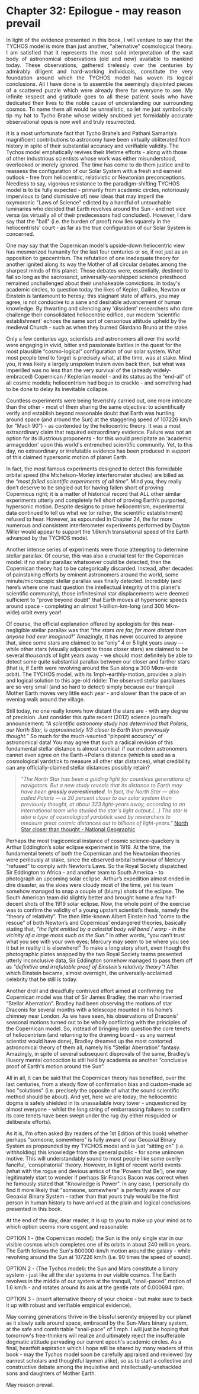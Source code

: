 Chapter 32: Epilogue - may reason prevail
==============================================================================


<p align='justify'>In light of the evidence presented in this book, I will venture to say that the TYCHOS model is more than just another, "alternative" cosmological theory. I am satisfied that it represents the most solid interpretation of the vast body of astronomical observations (old and new) available to mankind today. These observations, gathered tirelessly over the centuries by admirably diligent and hard-working individuals, constitute the very foundation around which the TYCHOS model has woven its logical conclusions. All I have done is to assemble the seemingly disjointed pieces of a scattered puzzle which were already there for everyone to see. My infinite respect and gratitude goes to all these patient souls who have dedicated their lives to the noble cause of understanding our surrounding cosmos. To name them all would be unrealistic, so let me just symbolically tip my hat to Tycho Brahe whose widely snubbed yet formidably accurate observational opus is now well and truly resurrected.</p>

It is a most unfortunate fact that Tycho Brahe’s and Pathani Samanta’s magnificent contributions to astronomy have been virtually obliterated from history in spite of their substantial accuracy and verifiable validity. The Tychos model emphatically revives their lifetime efforts - along with those of other industrious scientists whose work was either misunderstood, overlooked or merely ignored. The time has come to do them justice and to reassess the configuration of our Solar System with a fresh and earnest outlook - free from heliocentric, relativistic or Newtonian preconceptions. Needless to say, vigorous resistance to the paradigm-shifting TYCHOS model is to be fully expected - primarily from academic circles, notoriously impervious to (and dismissive of) new ideas that may imperil the oxymoronic "Laws of Science" edicted by a handful of untouchable luminaries who decided that Earth revolves around the Sun - and not vice versa (as virtually all of their predecessors had concluded). However, I dare say that the "ball" (i.e. the burden of proof) now lies squarely in the heliocentrists' court - as far as the true configuration of our Solar System is concerned.

One may say that the Copernican model’s upside-down heliocentric view has mesmerized humanity for the last four centuries or so, if not just as an opposition to geocentrism. The refutation of one inadequate theory for another ignited along its way the Mother of all circular debates among the sharpest minds of this planet. Those debates were, essentially, destined to fail so long as the sacrosanct, universally-worshipped science priesthood remained unchallenged about their unshakeable convictions. In today's academic circles, to question today the likes of Kepler, Galileo, Newton or Einstein is tantamount to heresy; this stagnant state of affairs, you may agree, is not conducive to a sane and desirable advancement of human knowledge. By thwarting and silencing any 'dissident' researchers who dare challenge their consolidated heliocentric edifice, our modern 'scientific establishment' echoes the same sort of censorious attitude upheld by the medieval Church - such as when they burned Giordano Bruno at the stake.       

Only a few centuries ago, scientists and astronomers all over the world were engaging in vivid, bitter and passionate battles in the quest for the most plausible “cosmo-logical” configuration of our solar system. What most people tend to forget is precisely what, at the time, was at stake. Mind you, it was likely a largely unspoken truism even back then, but what was imperilled was no less than the very survival of the (already widely-embraced) Copernican / Keplerian model - and its status as the “end-all” of all cosmic models; heliocentrism had begun to crackle - and something had to be done to delay its inevitable collapse.

Countless experiments were being feverishly carried out, one more intricate than the other - most of them sharing the same objective: to scientifically verify and establish beyond reasonable doubt that Earth was hurtling around space (and around the Sun) at the staggering speed of 107226 km/h (or "Mach 90") - as contended by the heliocentric theory. It was a most extraordinary claim that required extraordinary evidence. Failure was not an option for its illustrious proponents - for this would precipitate an 'academic armageddon' upon this world's entrenched scientific community. Yet, to this day, no extraordinary or irrefutable evidence has been produced in support of this claimed hypersonic motion of planet Earth.   

In fact, the most famous experiments designed to detect this formidable orbital speed (the Michelson-Morley interferometer studies) are billed as the _“most failed scientific experiments of all time”._ Mind you, they really don’t deserve to be singled out for having fallen short of proving Copernicus right; it is a matter of historical record that ALL other similar experiments utterly and completely fell short of proving Earth’s purported, hypersonic motion. Despite designs to prove heliocentrism, experimental data continued to tell us what we (or rather, the scientific establishment) refused to hear. However, as expounded in Chapter 24, the far more numerous and consistent interferometer experiments performed by Dayton Miller would appear to support the 1.6km/h translational speed of the Earth advanced by the TYCHOS model.  

Another intense series of experiments were those attempting to determine stellar parallax. Of course, this was also a crucial test for the Copernican model: if no stellar parallax whatsoever could be detected, then the Copernican theory had to be categorically discarded. Instead, after decades of painstaking efforts by eminent astronomers around the world, some minute/microscopic stellar parallax was finally detected. Incredibly (and here’s where one must question the intellectual integrity of this planet's scientific community), those infinitesimal star displacements were deemed sufficient to "prove beyond doubt" that Earth moves at hypersonic speeds around space - completing an almost 1-billion-km-long (and 300 Mkm-wide) orbit every year!
  
Of course, the official explanation offered by apologists for this near-negligible stellar parallax was that _“the stars are far, far more distant than anyone had ever imagined!”_ Amazingly, it has never occurred to anyone that, since some stars are claimed to be “only” 4 or 5 light years away — while other stars (visually adjacent to those closer stars) are claimed to be several _thousands_ of light years away - we should most definitely be able to detect some quite substantial parallax between our closer and farther stars (that is, if Earth were revolving around the Sun along a 300 Mkm-wide orbit). The TYCHOS model, with its 1mph-earthly-motion, provides a plain and logical solution to this age-old riddle: The observed stellar parallaxes are so very small (and so hard to detect) simply because our tranquil Mother Earth moves very little each year - and slower than the pace of an evening walk around the village.

Still today, no one really knows how distant the stars are - with any degree of precision. Just consider this quite recent (2012) science journal’s announcement: _“A scientific astronomy study has determined that Polaris, our North Star, is approximately 1/3 closer to Earth than previously thought.”_ So much for the much-vaunted “pinpoint accuracy” of astronomical data! You may agree that such a radical revision of this fundamental stellar distance is almost comical: if our modern astronomers cannot even agree on the Earth->Polaris distance (which is used as a cosmological yardstick to measure all other star distances), what credibility can any officially-claimed stellar distances possibly retain?

> _"The North Star has been a guiding light for countless generations of navigators. But a new study reveals that its distance to Earth may have been **grossly overestimated**. In fact, the North Star — also called Polaris — is 30 percent closer to our solar system than previously thought, at about 323 light-years away, according to an international team who studied the star's light output.(...) The star is also a type of cosmological yardstick used by researchers to measure great cosmic distances out to billions of light-years."_ [North Star closer than thought - National Geographic](https://www.tychos.info/citation/003C_North-Star-Closer.htm)

Perhaps the most tragicomical instance of cosmic science-quackery is Arthur Eddington’s solar eclipse experiment in 1919. At the time, the fundamental tenets of both the Copernican and the Newtonian theories were perilously at stake, since the observed orbital behaviour of Mercury “refused” to comply with Newton’s Laws. So the Royal Society dispatched Sir Eddington to Africa - and another team to South America - to photograph an upcoming solar eclipse. Arthur’s expedition almost ended in dire disaster, as the skies were cloudy most of the time, yet his team somehow managed to snap a couple of (blurry) shots of the eclipse. The South American team did slightly better and brought home a few half-decent shots of the 1919 solar eclipse. Now, the whole point of the exercise was to confirm the validity of a young upstart scientist’s thesis, namely the “theory of relativity”. The then little-known Albert Einstein had “come to the rescue” of both Newton’s and Copernicus’ endangered theories, basically stating that, _“the light emitted by a celestial body will bend / warp - in the vicinity of a large mass such as the Sun.”_ In other words, “you can’t trust what you see with your own eyes; Mercury may seem to be where you see it but in reality it is elsewhere!” To make a long story short, even though the photographic plates snapped by the two Royal Society teams presented utterly inconclusive data, Sir Eddington somehow managed to pass them off as _“definitive and irrefutable proof of Einstein’s relativity theory”!_ After which Einstein became, almost overnight, the universally-acclaimed celebrity that he still is today.

Another droll and dreadfully contrived effort aimed at confirming the Copernican model was that of Sir James Bradley, the man who invented “Stellar Aberration”. Bradley had been observing the motions of star Draconis for several months with a telescope mounted in his home’s chimney near London. As we have seen, his observations of Draconis’ seasonal motions turned out to be wholly conflicting with the principles of the Copernican model. So, instead of bringing into question the core tenets of heliocentrism (and returning to the drawing board - as any earnest scientist would have done), Bradley dreamed up the most contorted astronomical theory of them all, namely his “Stellar Aberration” fantasy. Amazingly, in spite of several subsequent disprovals of the same, Bradley’s illusory mental concoction is still held by academia as another “conclusive proof of Earth's motion around the Sun”. 

All in all, it can be said that the Copernican theory has benefited, over the last centuries, from a steady flow of confirmation bias and custom-made ad hoc "solutions" (i.e. precisely the opposite of what the sound scientific method should be about). And yet, here we are today; the heliocentric dogma is safely shielded in its unassailable ivory tower - unquestioned by almost everyone - whilst the long string of embarrassing failures to confirm its core tenets have been swept under the rug (by either misguided or deliberate efforts). 

As it is, I'm often asked (by readers of the 1st Edition of this book) whether perhaps "someone, somewhere" is fully aware of our Geoaxial Binary System as propounded by my TYCHOS model and is just "sitting on" (i.e. withholding) this knowledge from the general public - for some unknown motive. This will understandably sound to most people like some overly-fanciful, 'conspiratorial' theory. However, in light of recent world events (what with the rogue and devious antics of the 'Powers that Be'), one may legitimately start to wonder if perhaps Sir Francis Bacon was correct when he famously stated that "Knowledge is Power". In any case, I personally do find it more likely that "someone, somewhere" is perfectly aware of our Geoaxial Binary System - rather than that yours truly would be the first person in human history to have arrived at the plain and logical conclusions presented in this book.    

At the end of the day, dear reader, it is up to you to make up your mind as to which option seems more cogent and reasonable:

OPTION 1 - (the Copernican model): the Sun is the only single star in our visible cosmos which completes one of its orbits in about 240 million years. The Earth follows the Sun's 800000-km/h motion around the galaxy - while revolving around the Sun at 107226 km/h (i.e. 90 times the speed of sound).

OPTION 2 - (The Tychos model): the Sun and Mars constitute a binary system - just like all the star systems in our visible cosmos. The Earth revolves in the middle of our system at the tranquil, "snail-paced" motion of 1.6 km/h - and rotates around its axis at the gentle rate of 0.000694 rpm. 

OPTION 3 - (insert alternative theory of your choice - but make sure to back it up with robust and verifiable empirical evidence).

May coming generations thrive in the blissful serenity enjoyed by our planet as it slowly sails around space, embraced by the Sun-Mars binary system, at the safe and comfortable "snail-pace" of 1 mph. I will just be hoping that tomorrow's free-thinkers will realize and ultimately reject the insufferable dogmatic attitude pervading our current epoch's academic circles. As a final, heartfelt aspiration which I hope will be shared by many readers of this book - may the Tychos model soon be carefully appraised and reviewed (by earnest scholars and thoughtful laymen alike), so as to start a collective and constructive debate among the inquisitive and intellectually-unshackled sons and daughters of Mother Earth.

May reason prevail.
